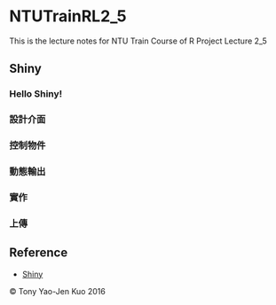 # NTUTrainRL2_5
This is the lecture notes for NTU Train Course of R Project Lecture 2_5

## Shiny

### Hello Shiny!

### 設計介面

### 控制物件

### 動態輸出

### 實作

### 上傳

## Reference
* [Shiny](http://shiny.rstudio.com/)

&copy; Tony Yao-Jen Kuo 2016